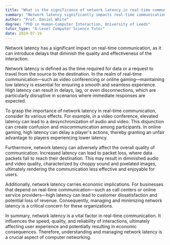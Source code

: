 ```yaml
---
title: "What is the significance of network latency in real-time communication?"
summary: "Network latency significantly impacts real-time communication as it can cause delays, reducing the quality and effectiveness of the communication."
author: "Prof. Daniel White"
degree: "PhD in Human-Computer Interaction, University of Leeds"
tutor_type: "A-Level Computer Science Tutor"
date: 2024-07-19
---
```


Network latency has a significant impact on real-time communication, as it can introduce delays that diminish the quality and effectiveness of the interaction.

Network latency is defined as the time required for data or a request to travel from the source to the destination. In the realm of real-time communication—such as video conferencing or online gaming—maintaining low latency is essential for ensuring a smooth and seamless experience. High latency can result in delays, lag, or even disconnections, which are particularly disruptive in scenarios where immediate responses are expected.

To grasp the importance of network latency in real-time communication, consider its various effects. For example, in a video conference, elevated latency can lead to a desynchronization of audio and video. This disjunction can create confusion and miscommunication among participants. In online gaming, high latency can delay a player's actions, thereby granting an unfair advantage to players experiencing lower latency.

Furthermore, network latency can adversely affect the overall quality of communication. Increased latency can lead to packet loss, where data packets fail to reach their destination. This may result in diminished audio and video quality, characterized by choppy sound and pixelated images, ultimately rendering the communication less effective and enjoyable for users.

Additionally, network latency carries economic implications. For businesses that depend on real-time communication—such as call centers or online service providers—high latency can lead to customer dissatisfaction and potential loss of revenue. Consequently, managing and minimizing network latency is a critical concern for these organizations.

In summary, network latency is a vital factor in real-time communication. It influences the speed, quality, and reliability of interactions, ultimately affecting user experience and potentially resulting in economic consequences. Therefore, understanding and managing network latency is a crucial aspect of computer networking.
    